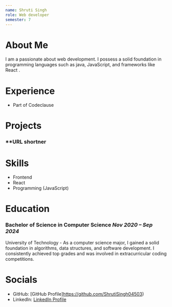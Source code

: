 ```yaml
---
name: Shruti Singh 
role: Web developer
semester: 7
---
```


# About Me
I am a passionate about web development.
I possess a solid foundation in programming languages such as java, JavaScript, and frameworks like React .

# Experience
- Part of Codeclause
# Projects
### **URL shortner 

# Skills
- Frontend 
- React
- Programming (JavaScript)

# Education
### Bachelor of Science in Computer Science _Nov 2020 – Sep 2024_
University of Technology - As a computer science major, I gained a solid foundation in algorithms, data structures, and software development.
I consistently achieved top grades and was involved in extracurricular coding competitions.

# Socials
- GitHub: [GitHub Profile]https://github.com/ShrutiSingh04503)
- LinkedIn: [LinkedIn Profile](https://www.linkedin.com/in/shruti-singh-20ba24209/)
